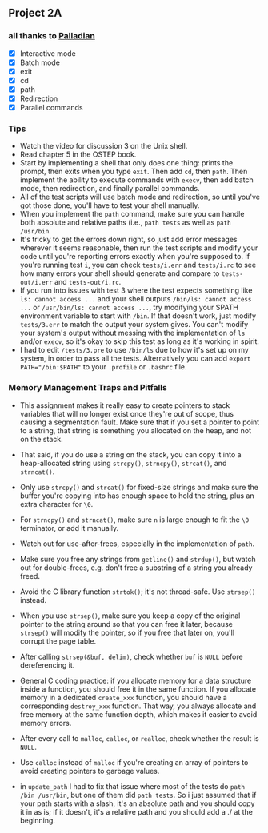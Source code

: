 ## Project 2A

### all thanks to [Palladian](https://github.com/palladian1/)

- [x] Interactive mode
- [x] Batch mode
- [x] exit
- [x] cd
- [x] path
- [x] Redirection
- [x] Parallel commands

### Tips

- Watch the video for discussion 3 on the Unix shell.
- Read chapter 5 in the OSTEP book.
- Start by implementing a shell that only does one thing: prints the prompt, then exits when you type `exit`. Then add `cd`, then `path`. Then implement the ability to execute commands with `execv`, then add batch mode, then redirection, and finally parallel commands.
- All of the test scripts will use batch mode and redirection, so until you've got those done, you'll have to test your shell manually.
- When you implement the `path` command, make sure you can handle both absolute and relative paths (i.e., `path tests` as well as `path /usr/bin`.
- It's tricky to get the errors down right, so just add error messages wherever it seems reasonable, then run the test scripts and modify your code until you're reporting errors exactly when you're supposed to. If you're running test `i`, you can check `tests/i.err` and `tests/i.rc` to see how many errors your shell should generate and compare to `tests-out/i.err` and `tests-out/i.rc`.
- If you run into issues with test 3 where the test expects something like `ls: cannot access ...` and your shell outputs `/bin/ls: cannot access ...` or `/usr/bin/ls: cannot access ...`, try modifying your $PATH environment variable to start with `/bin`. If that doesn't work, just modify `tests/3.err` to match the output your system gives. You can't modify your system's output without messing with the implementation of `ls` and/or `execv`, so it's okay to skip this test as long as it's working in spirit.
- I had to edit `/tests/3.pre` to use `/bin/ls` due to how it's set up on my system, in order to pass all the tests. Alternatively you can add `export PATH="/bin:$PATH"` to your `.profile` or `.bashrc` file.

### Memory Management Traps and Pitfalls

- This assignment makes it really easy to create pointers to stack variables that will no longer exist once they're out of scope, thus causing a segmentation fault. Make sure that if you set a pointer to point to a string, that string is something you allocated on the heap, and not on the stack.

- That said, if you do use a string on the stack, you can copy it into a heap-allocated string using `strcpy()`, `strncpy()`, `strcat()`, and `strncat()`.

- Only use `strcpy()` and `strcat()` for fixed-size strings and make sure the buffer you're copying into has enough space to hold the string, plus an extra character for `\0`.

- For `strncpy()` and `strncat()`, make sure `n` is large enough to fit the `\0` terminator, or add it manually.

- Watch out for use-after-frees, especially in the implementation of `path`.

- Make sure you free any strings from `getline()` and `strdup()`, but watch out for double-frees, e.g. don't free a substring of a string you already freed.

- Avoid the C library function `strtok()`; it's not thread-safe. Use `strsep()` instead.

- When you use `strsep()`, make sure you keep a copy of the original pointer to the string around so that you can free it later, because `strsep()` will modify the pointer, so if you free that later on, you'll corrupt the page table.

- After calling `strsep(&buf, delim)`, check whether `buf` is `NULL` before dereferencing it.
- General C coding practice: if you allocate memory for a data structure inside a function, you should free it in the same function. If you allocate memory in a dedicated `create_xxx` function, you should have a corresponding `destroy_xxx` function. That way, you always allocate and free memory at the same function depth, which makes it easier to avoid memory errors.
- After every call to `malloc`, `calloc`, or `realloc`, check whether the result is `NULL`.
- Use `calloc` instead of `malloc` if you're creating an array of pointers to avoid creating pointers to garbage values.
- in `update_path` I had to fix that issue where most of the tests do `path /bin /usr/bin`, but one of them did `path tests`. So i just assumed that if your path starts with a slash, it's an absolute path and you should copy it in as is; if it doesn't, it's a relative path and you should add a ./ at the beginning.
